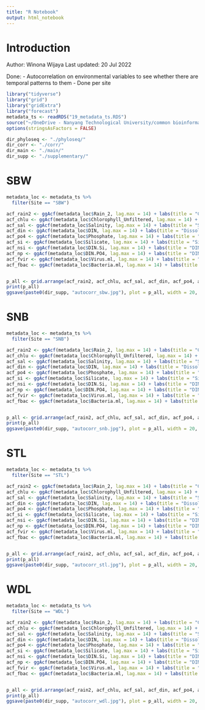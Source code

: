 ```yaml
---
title: "R Notebook"
output: html_notebook
---
```


# Introduction
Author: Winona Wijaya
Last updated: 20 Jul 2022

Done:
- Autocorrelation on environmental variables to see whether there are temporal patterns to them
- Done per site

```r
library("tidyverse")
library("grid")
library("gridExtra")
library("forecast")
metadata_ts <- readRDS("19_metadata_ts.RDS")
source("~/OneDrive - Nanyang Technological University/common bioinformatics/extra_functions copy.R")
options(stringsAsFactors = FALSE)

dir_phyloseq <- "./phyloseq/"
dir_corr <- "./corr/"
dir_main <- "./main/"
dir_supp <- "./supplementary/"
```

# SBW
```r
metadata_loc <- metadata_ts %>% 
  filter(Site == "SBW")

acf_rain2 <- ggAcf(metadata_loc$Rain_2, lag.max = 14) + labs(title = "Cumulative 2-day Rain")
acf_chlu <- ggAcf(metadata_loc$Chlorophyll_Unfiltered, lag.max = 14) + labs(title = "Unfiltered Chlorophyll concentration")
acf_sal <- ggAcf(metadata_loc$Salinity, lag.max = 14) + labs(title = "Salinity")
acf_din <- ggAcf(metadata_loc$DIN, lag.max = 14) + labs(title = "Dissolved Inorganic Nitrogen")
acf_po4 <- ggAcf(metadata_loc$Phosphate, lag.max = 14) + labs(title = "Phosphate")
acf_si <- ggAcf(metadata_loc$Silicate, lag.max = 14) + labs(title = "Silicate")
acf_nsi <- ggAcf(metadata_loc$DIN.Si, lag.max = 14) + labs(title = "DIN:Si Ratio")
acf_np <- ggAcf(metadata_loc$DIN.PO4, lag.max = 14) + labs(title = "DIN:PO4 Ratio")
acf_fvir <- ggAcf(metadata_loc$Virus.ml, lag.max = 14) + labs(title = "Virus counts per mL")
acf_fbac <- ggAcf(metadata_loc$Bacteria.ml, lag.max = 14) + labs(title = "Bacteria counts per mL")


p_all <- grid.arrange(acf_rain2, acf_chlu, acf_sal, acf_din, acf_po4, acf_si, acf_nsi, acf_np, acf_fvir, acf_fbac, ncol = 2, top = textGrob("Metadata Autocorrelation at Sembawang", gp = gpar(fontsize = 20)))
print(p_all)
ggsave(paste0(dir_supp, "autocorr_sbw.jpg"), plot = p_all, width = 20, height = 27, units = "cm", dpi = "print")

```


# SNB
```r
metadata_loc <- metadata_ts %>% 
  filter(Site == "SNB")

acf_rain2 <- ggAcf(metadata_loc$Rain_2, lag.max = 14) + labs(title = "Cumulative 2-day Rain")
acf_chlu <- ggAcf(metadata_loc$Chlorophyll_Unfiltered, lag.max = 14) + labs(title = "Unfiltered Chlorophyll concentration")
acf_sal <- ggAcf(metadata_loc$Salinity, lag.max = 14) + labs(title = "Salinity")
acf_din <- ggAcf(metadata_loc$DIN, lag.max = 14) + labs(title = "Dissolved Inorganic Nitrogen")
acf_po4 <- ggAcf(metadata_loc$Phosphate, lag.max = 14) + labs(title = "Phosphate")
acf_si <- ggAcf(metadata_loc$Silicate, lag.max = 14) + labs(title = "Silicate")
acf_nsi <- ggAcf(metadata_loc$DIN.Si, lag.max = 14) + labs(title = "DIN:Si Ratio")
acf_np <- ggAcf(metadata_loc$DIN.PO4, lag.max = 14) + labs(title = "DIN:PO4 Ratio")
acf_fvir <- ggAcf(metadata_loc$Virus.ml, lag.max = 14) + labs(title = "Virus counts per mL")
acf_fbac <- ggAcf(metadata_loc$Bacteria.ml, lag.max = 14) + labs(title = "Bacteria counts per mL")


p_all <- grid.arrange(acf_rain2, acf_chlu, acf_sal, acf_din, acf_po4, acf_si, acf_nsi, acf_np, acf_fvir, acf_fbac, ncol = 2, top = textGrob("Metadata Autocorrelation at Senibong", gp = gpar(fontsize = 20)))
print(p_all)
ggsave(paste0(dir_supp, "autocorr_snb.jpg"), plot = p_all, width = 20, height = 27, units = "cm", dpi = "print")

```


# STL
```r
metadata_loc <- metadata_ts %>% 
  filter(Site == "STL")

acf_rain2 <- ggAcf(metadata_loc$Rain_2, lag.max = 14) + labs(title = "Cumulative 2-day Rain")
acf_chlu <- ggAcf(metadata_loc$Chlorophyll_Unfiltered, lag.max = 14) + labs(title = "Unfiltered Chlorophyll concentration")
acf_sal <- ggAcf(metadata_loc$Salinity, lag.max = 14) + labs(title = "Salinity")
acf_din <- ggAcf(metadata_loc$DIN, lag.max = 14) + labs(title = "Dissolved Inorganic Nitrogen")
acf_po4 <- ggAcf(metadata_loc$Phosphate, lag.max = 14) + labs(title = "Phosphate")
acf_si <- ggAcf(metadata_loc$Silicate, lag.max = 14) + labs(title = "Silicate")
acf_nsi <- ggAcf(metadata_loc$DIN.Si, lag.max = 14) + labs(title = "DIN:Si Ratio")
acf_np <- ggAcf(metadata_loc$DIN.PO4, lag.max = 14) + labs(title = "DIN:PO4 Ratio")
acf_fvir <- ggAcf(metadata_loc$Virus.ml, lag.max = 14) + labs(title = "Virus counts per mL")
acf_fbac <- ggAcf(metadata_loc$Bacteria.ml, lag.max = 14) + labs(title = "Bacteria counts per mL")


p_all <- grid.arrange(acf_rain2, acf_chlu, acf_sal, acf_din, acf_po4, acf_si, acf_nsi, acf_np, acf_fvir, acf_fbac, ncol = 2, top = textGrob("Metadata Autocorrelation at Stulang", gp = gpar(fontsize = 20)))
print(p_all)
ggsave(paste0(dir_supp, "autocorr_stl.jpg"), plot = p_all, width = 20, height = 27, units = "cm", dpi = "print")

```


# WDL
```r
metadata_loc <- metadata_ts %>% 
  filter(Site == "WDL")

acf_rain2 <- ggAcf(metadata_loc$Rain_2, lag.max = 14) + labs(title = "Cumulative 2-day Rain")
acf_chlu <- ggAcf(metadata_loc$Chlorophyll_Unfiltered, lag.max = 14) + labs(title = "Unfiltered Chlorophyll concentration")
acf_sal <- ggAcf(metadata_loc$Salinity, lag.max = 14) + labs(title = "Salinity")
acf_din <- ggAcf(metadata_loc$DIN, lag.max = 14) + labs(title = "Dissolved Inorganic Nitrogen")
acf_po4 <- ggAcf(metadata_loc$Phosphate, lag.max = 14) + labs(title = "Phosphate")
acf_si <- ggAcf(metadata_loc$Silicate, lag.max = 14) + labs(title = "Silicate")
acf_nsi <- ggAcf(metadata_loc$DIN.Si, lag.max = 14) + labs(title = "DIN:Si Ratio")
acf_np <- ggAcf(metadata_loc$DIN.PO4, lag.max = 14) + labs(title = "DIN:PO4 Ratio")
acf_fvir <- ggAcf(metadata_loc$Virus.ml, lag.max = 14) + labs(title = "Virus counts per mL")
acf_fbac <- ggAcf(metadata_loc$Bacteria.ml, lag.max = 14) + labs(title = "Bacteria counts per mL")


p_all <- grid.arrange(acf_rain2, acf_chlu, acf_sal, acf_din, acf_po4, acf_si, acf_nsi, acf_np, acf_fvir, acf_fbac, ncol = 2, top = textGrob("Metadata Autocorrelation at Woodlands", gp = gpar(fontsize = 20)))
print(p_all)
ggsave(paste0(dir_supp, "autocorr_wdl.jpg"), plot = p_all, width = 20, height = 27, units = "cm", dpi = "print")

```
